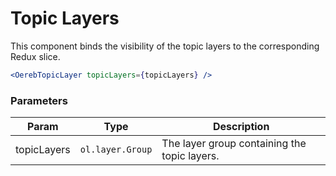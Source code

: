 
<Meta title="API Reference/Component/Topic Layers" />

# Topic Layers

This component binds the visibility of the topic layers to the corresponding Redux slice.

```jsx
<OerebTopicLayer topicLayers={topicLayers} />
```

### Parameters

| Param | Type | Description |
| --- | --- | --- |
| topicLayers | <code>ol.layer.Group</code> | The layer group containing the topic layers. |
